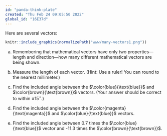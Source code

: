 ```yaml
---
id: "panda-think-plate"
created: "Thu Feb 24 09:05:50 2022"
global_id: "16E37d"
---
```


Here are several vectors:

```r
knitr::include_graphics(normalizePath("www/many-vectors1.png"))
```

a. Remembering that mathematical vectors have only two properties---length and direction---how many different mathematical vectors are being shown.

<!-- Answer: Five. Color is not a property of a mathematical vector. Orientation, however, is. -->

b. Measure the length of each vector. (Hint: Use a ruler! You can round to the nearest millimeter.)

c. Find the included angle between the $\color{blue}{\text{blue}}$ and $\color{brown}{\text{brown}}$ vectors. (Your answer should be correct to within $\pm 15^\circ$.)

<!-- About 135 degrees. Note that the orientation makes a difference. The angle is measured with the vectors placed tail to tail. -->

d. Find the included angle between the $\color{magenta}{\text{magenta}}$ and $\color{blue}{\text{blue}}$ vectors. 

<!-- Magenta points in the same direction as brown, so the answer is the same as in 
the previous question. -->

e. Find the included angle between 0.7 times the $\color{blue}{\text{blue}}$ vector and -11.3 times the $\color{brown}{\text{brown}}$.

<!-- The scaling does not matter except that the negative sign for the brown vector means that its orientation will be reversed. This means that the included angle will be 45 degrees, not 135 degrees as in the previous two questions. -->


